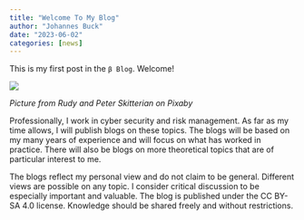 ```yaml
---
title: "Welcome To My Blog"
author: "Johannes Buck"
date: "2023-06-02"
categories: [news]
---
```


This is my first post in the `β Blog`. Welcome!

![](typewriter-2653187_640.jpg)

*Picture from Rudy and Peter Skitterian on Pixaby*

Professionally, I work in cyber security and risk management. As far as my time allows, I will publish blogs on these topics. The blogs will be based on my many years of experience and will focus on what has worked in practice. There will also be blogs on more theoretical topics that are of particular interest to me.

The blogs reflect my personal view and do not claim to be general. Different views are possible on any topic. I consider critical discussion to be especially important and valuable. The blog is published under the CC BY-SA 4.0 license. Knowledge should be shared freely and without restrictions.
